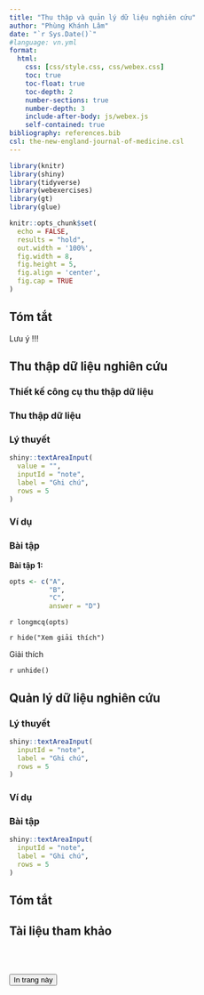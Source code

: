 ```yaml
---
title: "Thu thập và quản lý dữ liệu nghiên cứu"
author: "Phùng Khánh Lâm"
date: "`r Sys.Date()`"
#language: vn.yml
format: 
  html:
    css: [css/style.css, css/webex.css]
    toc: true
    toc-float: true
    toc-depth: 2
    number-sections: true
    number-depth: 3
    include-after-body: js/webex.js
    self-contained: true
bibliography: references.bib
csl: the-new-england-journal-of-medicine.csl
---
```


```r
library(knitr)
library(shiny)
library(tidyverse)
library(webexercises)
library(gt)
library(glue)

knitr::opts_chunk$set(
  echo = FALSE,
  results = "hold",
  out.width = '100%',
  fig.width = 8,
  fig.height = 5,
  fig.align = 'center',
  fig.cap = TRUE
)
```

## Tóm tắt

::: {.infobox .caution data-latex="{caution}"}
Lưu ý !!!
:::

## Thu thập dữ liệu nghiên cứu

### Thiết kế công cụ thu thập dữ liệu

### Thu thập dữ liệu

::: panel-tabset
### Lý thuyết

```r
shiny::textAreaInput(
  value = "",
  inputId = "note",
  label = "Ghi chú",
  rows = 5
)
```

### Ví dụ

### Bài tập

**Bài tập 1:**

```r
opts <- c("A",
          "B",
          "C",
          answer = "D")
```

`r longmcq(opts)`

`r hide("Xem giải thích")`

Giải thích

`r unhide()`
:::

## Quản lý dữ liệu nghiên cứu

::: panel-tabset
### Lý thuyết

```r
shiny::textAreaInput(
  inputId = "note",
  label = "Ghi chú",
  rows = 5
)
```

### Ví dụ

### Bài tập

```r
shiny::textAreaInput(
  inputId = "note",
  label = "Ghi chú",
  rows = 5
)
```
:::

## Tóm tắt

## Tài liệu tham khảo

::: {#refs}
:::

<p><br><br></p>

<!-- Print button -->

<p><input type="button" value="In trang này" onClick="window.print()"></p>
